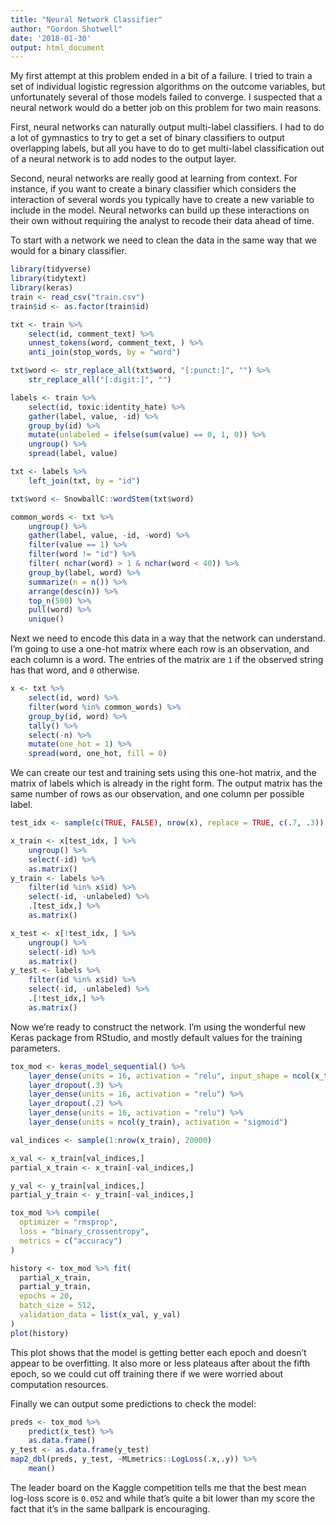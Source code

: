 ```yaml
---
title: "Neural Network Classifier"
author: "Gordon Shotwell"
date: '2018-01-30'
output: html_document
---
```


My first attempt at this problem ended in a bit of a failure. I tried to train a set of individual logistic regression algorithms on the outcome variables, but unfortunately several of those models failed to converge. I suspected that a neural network would do a better job on this problem for two main reasons. 

First, neural networks can naturally output multi-label classifiers. I had to do a lot of gymnastics to try to get a set of binary classifiers to output overlapping labels, but all you have to do to get multi-label classification out of a neural network is to add nodes to the output layer.

Second, neural networks are really good at learning from context. For instance, if you want to create a binary classifier which considers the interaction of several words you typically have to create a new variable to include in the model. Neural networks can build up these interactions on their own without requiring the analyst to recode their data ahead of time. 

To start with a network we need to clean the data in the same way that we would for a binary classifier. 

```r
library(tidyverse)
library(tidytext)
library(keras)
train <- read_csv("train.csv")
train$id <- as.factor(train$id)
```

```r
txt <- train %>% 
    select(id, comment_text) %>% 
    unnest_tokens(word, comment_text, ) %>% 
    anti_join(stop_words, by = "word") 

txt$word <- str_replace_all(txt$word, "[:punct:]", "") %>% 
    str_replace_all("[:digit:]", "")

labels <- train %>% 
    select(id, toxic:identity_hate) %>% 
    gather(label, value, -id) %>% 
    group_by(id) %>% 
    mutate(unlabeled = ifelse(sum(value) == 0, 1, 0)) %>% 
    ungroup() %>% 
    spread(label, value)

txt <- labels %>% 
    left_join(txt, by = "id")

txt$word <- SnowballC::wordStem(txt$word) 

common_words <- txt %>% 
    ungroup() %>% 
    gather(label, value, -id, -word) %>% 
    filter(value == 1) %>% 
    filter(word != "id") %>% 
    filter( nchar(word) > 1 & nchar(word < 40)) %>% 
    group_by(label, word) %>% 
    summarize(n = n()) %>% 
    arrange(desc(n)) %>% 
    top_n(500) %>% 
    pull(word) %>% 
    unique()
```

Next we need to encode this data in a way that the network can understand. I'm going to use a one-hot matrix where each row is an observation, and each column is a word. The entries of the matrix are `1` if the observed string has that word, and `0` otherwise. 

```r
x <- txt %>% 
    select(id, word) %>% 
    filter(word %in% common_words) %>% 
    group_by(id, word) %>% 
    tally() %>% 
    select(-n) %>% 
    mutate(one_hot = 1) %>%
    spread(word, one_hot, fill = 0)
```

We can create our test and training sets using this one-hot matrix, and the matrix of labels which is already in the right form. The output matrix has the same number of rows as our observation, and one column per possible label. 

```r
test_idx <- sample(c(TRUE, FALSE), nrow(x), replace = TRUE, c(.7, .3))

x_train <- x[test_idx, ] %>% 
    ungroup() %>% 
    select(-id) %>% 
    as.matrix()
y_train <- labels %>% 
    filter(id %in% x$id) %>% 
    select(-id, -unlabeled) %>% 
    .[test_idx,] %>% 
    as.matrix()

x_test <- x[!test_idx, ] %>% 
    ungroup() %>% 
    select(-id) %>% 
    as.matrix()
y_test <- labels %>% 
    filter(id %in% x$id) %>% 
    select(-id, -unlabeled) %>% 
    .[!test_idx,] %>% 
    as.matrix()
```

Now we're ready to construct the network. I'm using the wonderful new Keras package from RStudio, and mostly default values for the training parameters. 

```r

tox_mod <- keras_model_sequential() %>% 
    layer_dense(units = 16, activation = "relu", input_shape = ncol(x_train)) %>% 
    layer_dropout(.3) %>% 
    layer_dense(units = 16, activation = "relu") %>%
    layer_dropout(.2) %>% 
    layer_dense(units = 16, activation = "relu") %>% 
    layer_dense(units = ncol(y_train), activation = "sigmoid")

val_indices <- sample(1:nrow(x_train), 20000)

x_val <- x_train[val_indices,]
partial_x_train <- x_train[-val_indices,]

y_val <- y_train[val_indices,]
partial_y_train <- y_train[-val_indices,]

tox_mod %>% compile(
  optimizer = "rmsprop",
  loss = "binary_crossentropy",
  metrics = c("accuracy")
)

history <- tox_mod %>% fit(
  partial_x_train,
  partial_y_train,
  epochs = 20,
  batch_size = 512,
  validation_data = list(x_val, y_val)
)
plot(history)
```

This plot shows that the model is getting better each epoch and doesn't appear to be overfitting. It also more or less plateaus after about the fifth epoch, so we could cut off training there if we were worried about computation resources. 

Finally we can output some predictions to check the model: 

```r
preds <- tox_mod %>% 
    predict(x_test) %>% 
    as.data.frame()
y_test <- as.data.frame(y_test)
map2_dbl(preds, y_test, ~MLmetrics::LogLoss(.x,.y)) %>% 
    mean()
```

The leader board on the Kaggle competition tells me that the best mean log-loss score is `0.052` and while that's quite a bit lower than my score the fact that it's in the same ballpark is encouraging. 


